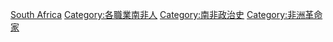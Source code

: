[[Category:各國革命家|South Africa]]
[[Category:各職業南非人|Category:各職業南非人]]
[[Category:南非政治史|Category:南非政治史]]
[[Category:非洲革命家|Category:非洲革命家]]
